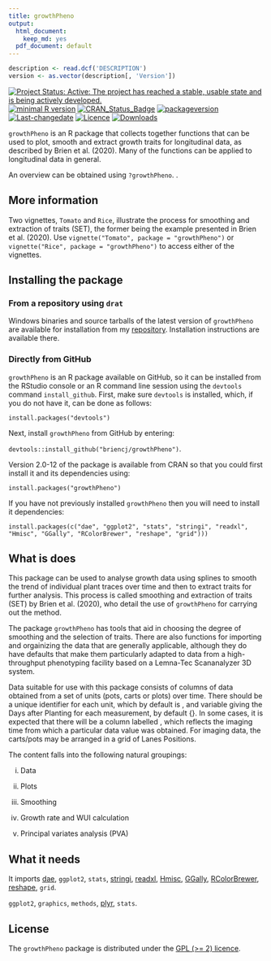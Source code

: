 ```yaml
---
title: growthPheno
output:
  html_document:
    keep_md: yes
  pdf_document: default
---
```



```r
description <- read.dcf('DESCRIPTION')
version <- as.vector(description[, 'Version'])
```

[![Project Status: Active:  The project has reached a stable, usable state and is being actively developed.](http://www.repostatus.org/badges/latest/active.svg)](http://www.repostatus.org/#active)
[![minimal R version](https://img.shields.io/badge/R%3E%3D-3.5.0-6666ff.svg)](https://cran.r-project.org/)
[![CRAN_Status_Badge](http://www.r-pkg.org/badges/version/growthPheno)](https://cran.r-project.org/package=growthPheno)
[![packageversion](https://img.shields.io/badge/Package%20version-`r gsub('-', '--', version)`-orange.svg?style=flat-square)](/commits/master)
[![Last-changedate](https://img.shields.io/badge/last%20change-`r gsub('-', '--', Sys.Date())`-yellowgreen.svg)](/commits/master)
[![Licence](https://img.shields.io/badge/license-GPL%20(%3E%3D2)-green.svg)](http://choosealicense.com/licenses/gpl-2.0/)
[![Downloads](https://cranlogs.r-pkg.org/badges/last-week/growthPheno)](commits/master)


`growthPheno` is an R package that collects together functions that can be used to plot, smooth and extract growth traits for longitudinal data, as described by Brien et al. (2020). Many of the functions can be applied to longitudinal data in general.

An overview can be obtained using `?growthPheno`. . 

## More information

Two vignettes, `Tomato` and `Rice`, illustrate the process for smoothing and extraction of traits (SET), the former being the example presented in Brien et al. (2020). Use `vignette("Tomato", package = "growthPheno")` or `vignette("Rice", package = "growthPheno")` to access either of the vignettes.

## Installing the package

### From a repository using `drat`

Windows binaries and source tarballs of the latest version of `growthPheno` are available for installation from my [repository](http://chris.brien.name/rpackages). Installation instructions are available there.

### Directly from  GitHub

`growthPheno` is an R package available on GitHub, so it can be installed from the RStudio console or an R command line session using the `devtools` command `install_github`. First, make sure `devtools` is installed, which, if you do not have it, can be done as follows:

`install.packages("devtools")`

Next, install `growthPheno` from GitHub by entering:

`devtools::install_github("briencj/growthPheno")`.

Version 2.0-12 of the package is available from CRAN so that you could first install it and its dependencies using:

`install.packages("growthPheno")`


If you have not previously installed `growthPheno` then you will need to install it dependencies:

`install.packages(c("dae", "ggplot2", "stats", "stringi", "readxl", "Hmisc", "GGally", "RColorBrewer", "reshape", "grid")))`

## What is does

This package can be used to analyse growth data using splines to smooth the trend of individual plant traces over time and then to extract traits for further analysis. This process is called smoothing and extraction of traits (SET) by Brien et al. (2020), who detail the use of `growthPheno` for carrying out the method. 

The package `growthPheno` has tools that aid in choosing the degree of smoothing and the selection of traits. There are also functions for importing and orgainizing the data that are generally applicable, although they do have defaults that  make them particularly adapted to data from a high-throughput phenotyping facility based on a Lemna-Tec Scananalyzer 3D system. 

Data suitable for use with this package consists of columns of data obtained from a set of units (pots, carts or plots) over time. There should be a unique identifier for each unit, which by default is \code{Snapshot.ID.Tag}, and variable giving the Days after Planting for each measurement, by default {\code{Time.after.Planting..d.}}. In some cases, it is expected that there will be a column labelled \code{Snapshot.Time.Stamp}, which reflects the imaging time from which a particular data value was obtained. For imaging data, the carts/pots may be arranged in a grid of Lanes \eqn{\times}{x} Positions. 

The content falls into the following natural groupings: 

(i) Data 

(ii) Plots

(iii) Smoothing

(iv) Growth rate and WUI calculation

(v) Principal variates analysis (PVA)


## What it needs  
  
It imports [dae](<https://CRAN.R-project.org/package=dae>), `ggplot2`, `stats`, [stringi](<https://CRAN.R-project.org/package=stringi>), [readxl](<https://CRAN.R-project.org/package=readxl>), [Hmisc](<https://CRAN.R-project.org/package=Hmisc>), [GGally](<https://CRAN.R-project.org/package=GGally>), [RColorBrewer](<https://CRAN.R-project.org/package=RColorBrewer>), [reshape](<https://CRAN.R-project.org/package=reshape>), `grid`.

`ggplot2`, `graphics`, `methods`, [plyr](<https://CRAN.R-project.org/package=plyr>), `stats`.

## License

The `growthPheno` package is distributed under the [GPL (>= 2) licence](<https://opensource.org/licenses/GPL-2.0>).
